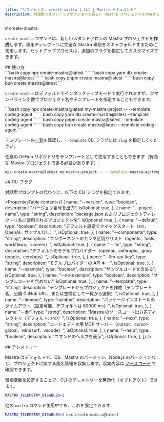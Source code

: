 ```yaml
---
title: "リファレンス: create-mastra | CLI | Mastra ドキュメント"
description: 対話型のセットアップオプションで新しい Mastra プロジェクトを作成する create-mastra コマンドのリファレンス。
---
```




<div id="create-mastra">
  # create-mastra
</div>

`create-mastra` コマンドは、新しいスタンドアロンの Mastra プロジェクトを**作成**します。専用ディレクトリに完全な Mastra 環境をスキャフォルドするために使用します。セットアッププロセスは、追加のフラグを指定してカスタマイズできます。

<div id="usage">
  ## 使い方
</div>

<Tabs>
  <TabItem value="npm" label="npm">
    ```bash copy
    npx create-mastra@latest
    ```
  </TabItem>

  <TabItem value="yarn" label="yarn">
    ```bash copy
    yarn dlx create-mastra@latest
    ```
  </TabItem>

  <TabItem value="pnpm" label="pnpm">
    ```bash copy
    pnpm create mastra@latest
    ```
  </TabItem>

  <TabItem value="bun" label="bun">
    ```bash copy
    bun create mastra@latest
    ```
  </TabItem>
</Tabs>

`create-mastra` はデフォルトでインタラクティブモードで実行されますが、コマンドライン引数でプロジェクト名やテンプレートを指定することもできます。

<Tabs>
  <TabItem value="npm" label="npm">
    ```bash copy
    npx create-mastra@latest my-mastra-project -- --template coding-agent
    ```
  </TabItem>

  <TabItem value="yarn" label="yarn">
    ```bash copy
    yarn dlx create-mastra@latest --template coding-agent
    ```
  </TabItem>

  <TabItem value="pnpm" label="pnpm">
    ```bash copy
    pnpm create mastra@latest --template coding-agent
    ```
  </TabItem>

  <TabItem value="bun" label="bun">
    ```bash copy
    bun create mastra@latest --template coding-agent
    ```
  </TabItem>
</Tabs>

テンプレートの[一覧](https://mastra.ai/api/templates.json)を確認し、`--template` CLI フラグには `slug` を指定してください。

任意の GitHub リポジトリをテンプレートとして使用することもできます（有効な Mastra プロジェクトである必要があります）:

```bash
npx create-mastra@latest my-mastra-project -- --template mastra-ai/template-coding-agent
```


<div id="cli-flags">
  ## CLI フラグ
</div>

対話型プロンプトの代わりに、以下の CLI フラグを指定できます。

<PropertiesTable
  content={[
    {
      name: "--version",
      type: "boolean",
      description: "バージョン番号を出力",
      isOptional: true,
    },
    {
      name: "--project-name",
      type: "string",
      description:
        "package.json およびプロジェクトディレクトリ名に使用されるプロジェクト名",
      isOptional: true,
    },
    {
      name: "--default",
      type: "boolean",
      description: "デフォルト設定でクイックスタート（src、OpenAI、サンプルなし）",
      isOptional: true,
    },
    {
      name: "--components",
      type: "string",
      description:
        "コンポーネントのカンマ区切りリスト（agents、tools、workflows、scorers）",
      isOptional: true,
    },
    {
      name: "--llm",
      type: "string",
      description:
        "デフォルトのモデルプロバイダー（openai、anthropic、groq、google、cerebras）",
      isOptional: true,
    },
    {
      name: "--llm-api-key",
      type: "string",
      description: "モデルプロバイダーの API キー",
      isOptional: true,
    },
    {
      name: "--example",
      type: "boolean",
      description: "サンプルコードを含める",
      isOptional: true,
    },
    {
      name: "--no-example",
      type: "boolean",
      description: "サンプルコードを含めない",
      isOptional: true,
    },
    {
      name: "--template",
      type: "string",
      description:
        "テンプレートからプロジェクトを作成（テンプレート名、公開 GitHub URL、または空欄にして一覧から選択）",
      isOptional: true,
    },
    {
      name: "--timeout",
      type: "number",
      description:
        "パッケージインストールのタイムアウト（設定可能、デフォルトは 60000 ms）",
      isOptional: true,
    },
    {
      name: "--dir",
      type: "string",
      description: "Mastra のソースコード出力先ディレクトリ（デフォルト: src/）",
      isOptional: true,
    },
    {
      name: "--mcp",
      type: "string",
      description:
        "コードエディタ用 MCP サーバー（cursor、cursor-global、windsurf、vscode）",
      isOptional: true,
    },
    {
      name: "--help",
      type: "boolean",
      description: "コマンドのヘルプを表示",
      isOptional: true,
    },
  ]}
/>

<div id="telemetry">
  ## テレメトリー
</div>

Mastra はデフォルトで、OS、Mastra のバージョン、Node.js のバージョンなど、プロジェクトに関する匿名情報を収集します。収集内容は [ソースコード](https://github.com/mastra-ai/mastra/blob/main/packages/cli/src/analytics/index.ts) で確認できます。

環境変数を設定することで、CLI のテレメトリーを無効化（オプトアウト）できます。

```bash copy
MASTRA_TELEMETRY_DISABLED=1
```

他の `mastra` コマンド使用中でも、これを設定できます:

```bash copy
MASTRA_TELEMETRY_DISABLED=1 npx create-mastra@latest
```
